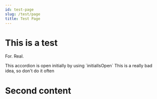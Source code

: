 ```yaml
---
id: test-page
slug: /test/page
title: Test Page
---
```

# This is a test

For. Real.

<DocAccordion id="test" buttonContent="Expand">
    <Tabs tabs={[
        {id: 'js', name:'JavaScript', content: 'console.log("Hello, World!")'},
        {id: 'python', name:'Python', content: 'print("Hello, World!")'},
    ]} />
</DocAccordion>

<DocAccordion id="test2" buttonContent="Click me for fun stuff" initialIsOpen>
  This accordion is open initially by using `initialIsOpen`

  <DocAccordion id="test3" buttonContent="A nested example">
    This is a really bad idea, so don't do it often
  </DocAccordion>
</DocAccordion>

# Second content